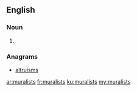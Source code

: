 ==English==

===Noun===
{{head|en|plural}}

# {{plural of|muralist|lang=en|nocat=1}}

===Anagrams===
* [[altruisms#English|altruisms]]

[[ar:muralists]]
[[fr:muralists]]
[[ku:muralists]]
[[my:muralists]]